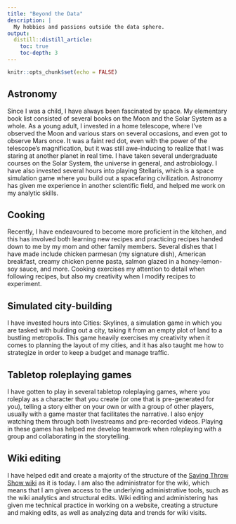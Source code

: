 ```yaml
---
title: "Beyond the Data"
description: |
  My hobbies and passions outside the data sphere.
output: 
  distill::distill_article:
    toc: true
    toc-depth: 3
---
```


```r
knitr::opts_chunk$set(echo = FALSE)
```

## Astronomy

Since I was a child, I have always been fascinated by space. My elementary book list consisted of several books on the Moon and the Solar System as a whole. As a young adult, I invested in a home telescope, where I've observed the Moon and various stars on several occasions, and even got to observe Mars once. It was a faint red dot, even with the power of the telescope's magnification, but it was still awe-inducing to realize that I was staring at another planet in real time. I have taken several undergraduate courses on the Solar System, the universe in general, and astrobiology. I have also invested several hours into playing Stellaris, which is a space simulation game where you build out a spacefaring civilization. Astronomy has given me experience in another scientific field, and helped me work on my analytic skills.

## Cooking

Recently, I have endeavoured to become more proficient in the kitchen, and this has involved both learning new recipes and practicing recipes handed down to me by my mom and other family members. Several dishes that I have made include chicken parmesan (my signature dish), American breakfast, creamy chicken penne pasta, salmon glazed in a honey-lemon-soy sauce, and more. Cooking exercises my attention to detail when following recipes, but also my creativity when I modify recipes to experiment.

## Simulated city-building

I have invested hours into Cities: Skylines, a simulation game in which you are tasked with building out a city, taking it from an empty plot of land to a bustling metropolis. This game heavily exercises my creativity when it comes to planning the layout of my cities, and it has also taught me how to strategize in order to keep a budget and manage traffic.

## Tabletop roleplaying games

I have gotten to play in several tabletop roleplaying games, where you roleplay as a character that you create (or one that is pre-generated for you), telling a story either on your own or with a group of other players, usually with a game master that facilitates the narrative. I also enjoy watching them through both livestreams and pre-recorded videos. Playing in these games has helped me develop teamwork when roleplaying with a group and collaborating in the storytelling.

## Wiki editing

I have helped edit and create a majority of the structure of the [Saving Throw Show wiki](https://savingthrowshow.fandom.com/wiki/Saving_Throw_Show_Wiki) as it is today. I am also the administrator for the wiki, which means that I am given access to the underlying administrative tools, such as the wiki analytics and structural edits. Wiki editing and administering has given me technical practice in working on a website, creating a structure and making edits, as well as analyzing data and trends for wiki visits.
